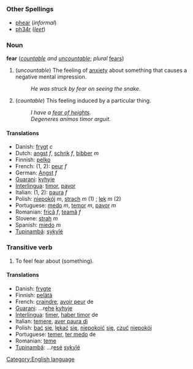 =={{en}}==
[[Category:English language]]
===Other Spellings===
*[[phear]] (''informal'')
*[[ph34r]] (''[[w:leet|leet]]'')
===Noun===
'''fear''' (''[[countable]] and [[uncountable]]''; ''plural'' [[fears]])

#(''uncountable'') The feeling of [[anxiety]] about something that causes a negative mental impression.<!--this does not add anything to the definition: Fear can induce [[running]] or trigger a [[defensive]] response.-->
#:''He was struck by fear on seeing the snake.''
#(''countable'') This feeling induced by a particular thing.
#:''I have a [http://www.fear-of-heights.com/ fear of heights].''
#:''Degeneres animos timor arguit.''

==== Translations ====
*Danish: [[frygt]] ''c''
*Dutch: [[angst]] ''f'', [[schrik]] ''f'', [[bibber]] ''m''
*Finnish: [[pelko]]
*French: (1, 2): [[peur]] ''f''
*German: [[Angst#German|Angst]] ''f''
*[[Guarani]]: [[kyhyje]]
*[[Interlingua]]: [[timor]], [[pavor]]
*Italian: (1, 2): [[paura]] ''f''
*Polish: [[niepokój]] ''m'', [[strach]] ''m'' (1) ; [[lęk]] ''m'' (2)
*Portuguese: [[medo]] ''m'', [[temor]] ''m'', [[pavor]] ''m''
*Romanian: [[frică]] ''f'', [[teamă]] ''f''
*Slovene: [[strah]] ''m''
*Spanish: [[miedo]] ''m''
*[[Tupinambá]]: [[sykyîé]]

===Transitive verb===
#To feel fear about (something).

====Translations====
*Danish: [[frygte]]
*Finnish: [[pelätä]]
*French: [[craindre]], [[avoir peur]] de
*[[Guarani]]: ...r[[ehe]] [[kyhyje]]
*[[Interlingua]]: [[timer]], [[haber timor]] de
*Italian: [[temere]], [[aver paura di]]
*Polish: [[bać]] [[się]], [[lękać]] [[się]], [[niepokoić]] [[się]], [[czuć]] [[niepokój]]
*Portuguese: [[temer]], [[ter medo]] de
*Romanian: [[teme]]
*[[Tupinambá]]: ...r[[esé]] [[sykyîé]]